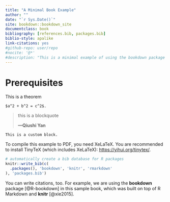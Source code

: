 ```yaml
--- 
title: "A Minimal Book Example"
author: ""
date: "`r Sys.Date()`"
site: bookdown::bookdown_site
documentclass: book
bibliography: [references.bib, packages.bib]
biblio-style: apalike
link-citations: yes
#github-repo: user/repo
#nocite: '@*'
#description: "This is a minimal example of using the bookdown package to write a book. The output format for this example is bookdown::gitbook."
---
```


# Prerequisites

This is a theorem
```theorem
$a^2 + b^2 = c^2$.
```


> this is a blockquote
> 
>**---Qiushi Yan**

```block2
This is a custom block.
```



To compile this example to PDF, you need XeLaTeX. You are recommended to install TinyTeX (which includes XeLaTeX): <https://yihui.org/tinytex/>.

```r
# automatically create a bib database for R packages
knitr::write_bib(c(
  .packages(), 'bookdown', 'knitr', 'rmarkdown'
), 'packages.bib')
```


You can write citations, too. For example, we are using the **bookdown** package [@R-bookdown] in this sample book, which was built on top of R Markdown and **knitr** [@xie2015].